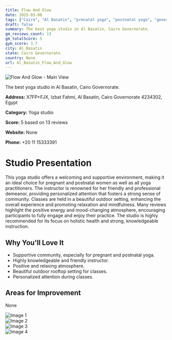 ```yaml
---
title: Flow And Glow
date: 2025-03-08
tags: ["Cairo", "Al Basatin", "prenatal yoga", "postnatal yoga", "general yoga", "community", "outdoor", "Al Basatin"]  
draft: false
summary: The best yoga studio in Al Basatin, Cairo Governorate.
gm_reviews_count: 13
gm_totalScore: 5
gym_score: 3.7
city: Al_Basatin
state: Cairo Governorate
country: None
url: Al_Basatin_Flow_And_Glow
---
```


<div className="aspect-[16/9] relative my-8">
  <img 
    src="https://lh5.googleusercontent.com/p/AF1QipMgOlIdKRyZ7mG_4iuTPWikMqGpmRFR4BFLoN-_=w1920-h1080-k-no"
    alt="Flow And Glow - Main View"
    className="object-cover absolute inset-0 w-full h-full rounded-lg"
  />
</div>

The best yoga studio in Al Basatin, Cairo Governorate.

**Address:** X7FP+FJX, Izbat Fahmi, Al Basatin, Cairo Governorate 4234302, Egypt

**Category:** Yoga studio

**Score:** 5 based on 13 reviews

**Website:** None

**Phone:** +20 11 15333391

# Studio Presentation

This yoga studio offers a welcoming and supportive environment, making it an ideal choice for pregnant and postnatal women as well as all yoga practitioners. The instructor is renowned for her friendly and professional demeanor, providing personalized attention that fosters a strong sense of community. Classes are held in a beautiful outdoor setting, enhancing the overall experience and promoting relaxation and mindfulness. Many reviews highlight the positive energy and mood-changing atmosphere, encouraging participants to fully engage and enjoy their practice. The studio is highly recommended for its focus on holistic health and strong, knowledgeable instruction.

## Why You'll Love It

- Supportive community, especially for pregnant and postnatal yoga.
- Highly knowledgeable and friendly instructor.
- Positive and relaxing atmosphere.
- Beautiful outdoor rooftop setting for classes.
- Personalized attention during classes.

## Areas for Improvement

None

<div className="grid grid-cols-1 xl:grid-cols-2 gap-4 my-8">
<div className="aspect-[4/3] relative"><img src="https://lh5.googleusercontent.com/p/AF1QipODt0Vu7Kw8vFK2VMGnGTkhQXQbvlnsT0OpdCjk=w1920-h1080-k-no" alt="Image 1" className="object-cover absolute inset-0 w-full h-full rounded-lg" /></div>
<div className="aspect-[4/3] relative"><img src="https://lh5.googleusercontent.com/p/AF1QipOHPrjcv7a9BDYBVF-UuZ83jdy07RBL4WNgO1L_=w1920-h1080-k-no" alt="Image 2" className="object-cover absolute inset-0 w-full h-full rounded-lg" /></div>
<div className="aspect-[4/3] relative"><img src="https://lh5.googleusercontent.com/p/AF1QipOse0azAsxtRXHAei4DrD591F_yJJ2GaZ5uZZBG=w1920-h1080-k-no" alt="Image 3" className="object-cover absolute inset-0 w-full h-full rounded-lg" /></div>
<div className="aspect-[4/3] relative"><img src="https://lh5.googleusercontent.com/p/AF1QipMd1RAMo3EwFtF3WRv8itGgTBFsLglkb8SPbvHC=w1920-h1080-k-no" alt="Image 4" className="object-cover absolute inset-0 w-full h-full rounded-lg" /></div>
</div>